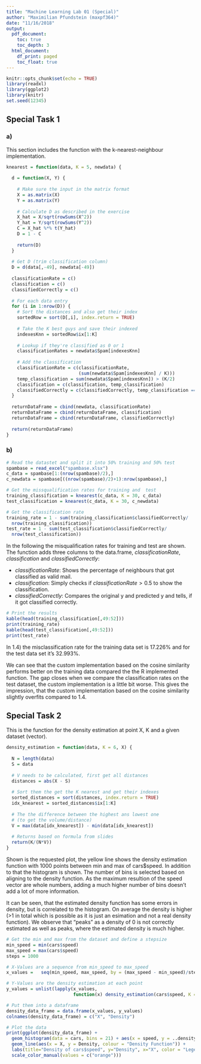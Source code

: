 ```yaml
---
title: "Machine Learning Lab 01 (Special)"
author: "Maximilian Pfundstein (maxpf364)"
date: "11/16/2018"
output:
  pdf_document:
    toc: true
    toc_depth: 3
  html_document:
    df_print: paged
    toc_float: true
---
```


```r
knitr::opts_chunk$set(echo = TRUE)
library(readxl)
library(ggplot2)
library(knitr)
set.seed(12345)
```

## Special Task 1

### a)
This section includes the function with the k-nearest-neighbour implementation.

```r
knearest = function(data, K = 5, newdata) {
  
  d = function(X, Y) {
    
    # Make sure the input in the matrix format
    X = as.matrix(X)
    Y = as.matrix(Y)
    
    # Calculate D as described in the exercise
    X_hat = X/sqrt(rowSums(X^2))
    Y_hat = Y/sqrt(rowSums(Y^2))
    C = X_hat %*% t(Y_hat)
    D = 1 - C
    
    return(D)  
  }
  
  # Get D (trim classification column)
  D = d(data[,-49], newdata[-49])
  
  classificationRate = c()
  classification = c()
  classifiedCorrectly = c()
  
  # For each data entry
  for (i in 1:nrow(D)) {
    # Sort the distances and also get their index
    sortedRow = sort(D[,i], index.return = TRUE)
    
    # Take the K best guys and save their indexed
    indexesKnn = sortedRow$ix[1:K]
    
    # Lookup if they're classified as 0 or 1
    classificationRates = newdata$Spam[indexesKnn]
    
    # Add the classification
    classificationRate = c(classificationRate,
                           (sum(newdata$Spam[indexesKnn] / K)))
    temp_classification = sum(newdata$Spam[indexesKnn]) > (K/2)
    classification = c(classification, temp_classification)
    classifiedCorrectly = c(classifiedCorrectly, temp_classification == as.logical(data$Spam[i]))
  }
  
  returnDataFrame = cbind(newdata, classificationRate)
  returnDataFrame = cbind(returnDataFrame, classification)
  returnDataFrame = cbind(returnDataFrame, classifiedCorrectly)
  
  return(returnDataFrame)
}
```

### b)
```r
# Read the datastet and split it into 50% training and 50% test
spambase = read_excel("spambase.xlsx")
c_data = spambase[1:(nrow(spambase)/2),]
c_newdata = spambase[((nrow(spambase)/2)+1):nrow(spambase),]

# Get the missqualification rates for training and  test
training_classification = knearest(c_data, K = 30, c_data)
test_classification = knearest(c_data, K = 30, c_newdata)

# Get the classification rate
training_rate = 1 - sum(training_classification$classifiedCorrectly/
  nrow(training_classification))
test_rate = 1 - sum(test_classification$classifiedCorrectly/
  nrow(test_classification))
```

In the following the misqualification rates for training and test are shown. The function adds three columns to the data.frame, *classificationRate*, *classification* and *classifiedCorrectly*:

- *classificationRate*: Shows the percentage of neighbours that got classified as valid mail.
- *classification*: Simply checks if $classificationRate > 0.5$ to show the classification.
- *classifiedCorrectly*: Compares the original y and predicted y and tells, if it got classified correctly.


```r
# Print the results
kable(head(training_classification[,49:52]))
print(training_rate)
kable(head(test_classification[,49:52]))
print(test_rate)
```


In 1.4) the misclassification rate for the training data set is 17.226% and for the test data set it's 32.993%.

We can see that the custom implementation based on the cosine similarity performs better on the training data compared the the R implemented function. The gap closes when we compare the classification rates on the test dataset, the custom implementation is a little bit worse. This gives the impression, that the custom implementation based on the cosine similarity slightly overfits compared to 1.4.

## Special Task 2

This is the function for the density estimation at point X, K and a given dataset (vector).
```r
density_estimation = function(data, K = 6, X) {
  
  N = length(data)
  S = data
  
  # V needs to be calculated, first get all distances
  distances = abs(X - S)
  
  # Sort them the get the K nearest and get their indexes
  sorted_distances = sort(distances, index.return = TRUE)
  idx_knearest = sorted_distances$ix[1:K]
  
  # The the difference between the highest ans lowest one
  # (to get the volume/distance)
  V = max(data[idx_knearest]) - min(data[idx_knearest])
  
  # Returns based on formula from slides
  return(K/(N*V))
}
```

Shown is the requested plot, the yellow line shows the density estimation function with 1000 points between min and max of cars$speed. In addition to that the histogram is shown. The number of bins is selected based on aligning to the density function. As the maximum resultion of the speed vector are whole numbers, adding a much higher number of bins doesn't add a lot of more information.

It can be seen, that the estimated density function has some errors in density, but is correlated to the histogram. On average the density is higher (>1 in total which is possible as it is just an esimation and not a real density function). We observe that "peaks" as a density of 0 is not correctly estimated as well as peaks, where the estimated density is much higher.

```r
# Get the min and max from the dataset and define a stepsize
min_speed = min(cars$speed)
max_speed = max(cars$speed)
steps = 1000

# X-Values are a sequence from min_speed to max_speed
x_values =   seq(min_speed, max_speed, by = (max_speed - min_speed)/steps)

# Y-Values are the density estimation at each point
y_values = unlist(lapply(x_values,
                         function(x) density_estimation(cars$speed, K = 6, x)))

# Put them into a dataframe
density_data_frame = data.frame(x_values, y_values)
colnames(density_data_frame) = c("X", "Density")

# Plot the data
print(ggplot(density_data_frame) +
  geom_histogram(data = cars, bins = 21) + aes(x = speed, y = ..density..) + 
  geom_line(aes(x = X, y = Density, colour = "Density Function")) +
  labs(title="Density of cars$speed", y="Density", x="X", color = "Legend") +
  scale_color_manual(values = c("orange")))
```
